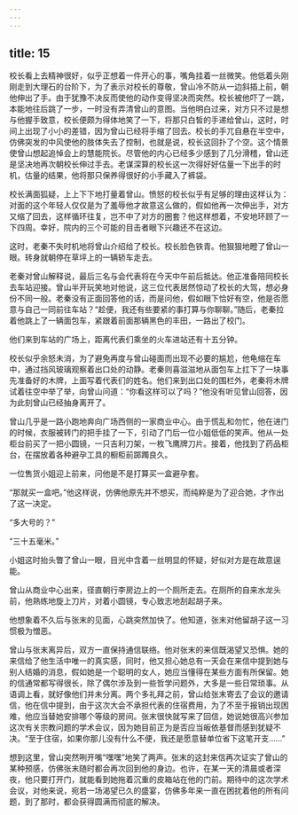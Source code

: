 ```yaml
---
---
---
```

title: 15
---



校长看上去精神很好，似乎正想着一件开心的事，嘴角挂着一丝微笑。他低着头刚刚走到大理石的台阶下，为了表示对校长的尊敬，曾山冷不防从一边斜插上前，朝他伸出了手。由于犹豫不决反而使他的动作变得坚决而突然。校长被他吓了一跳，本能地往后跳了一步，一时没有弄清曾山的意图。当他明白过来，对方只不过是想与他握手致意，校长便颇为得体地笑了一下，将那只白皙的手递给曾山，这时，时间上出现了小小的差错，因为曾山已经将手缩了回去。校长的手兀自悬在半空中，仿佛突发的中风使他的肢体失去了控制，也就是说，校长这回扑了个空。这个情景使曾山想起追悼会上的慧能院长。尽管他的内心已经多少感到了几分滑稽，曾山还是坚决地再次朝校长伸过手去。老谋深算的校长这一次得好好估量一下出手的时机，估量的结果，他将那只保养得很好的小手藏入了裤袋。

校长满面狐疑，上上下下地打量着曾山。愤怒的校长似乎有足够的理由这样认为：对面的这个年轻人仅仅是为了羞辱他才故意这么做的，假如他再一次伸出手，对方又缩了回去，这样循环往复，岂不中了对方的圈套？他这样想着，不安地环顾了一下四周。幸好，院内的三个可能的目击者眼下兴趣还不在这边。

这时，老秦不失时机地将曾山介绍给了校长。校长脸色铁青。他狠狠地瞪了曾山一眼。转身就朝停在草坪上的一辆轿车走去。

老秦对曾山解释说，最后三名与会代表将在今天中午前后抵达。他正准备陪同校长去车站迎接。曾山半开玩笑地对他说，这三位代表居然惊动了校长的大驾，想必身份不同一般。老秦没有正面回答他的话，而是问他，假如眼下恰好有空，他是否愿意与自己一同前往车站？“趁便，我还有些要紧的事打算与你聊聊。”随后，老秦拉着他跳上了一辆面包车，紧跟着前面那辆黑色的丰田，一路出了校门。

他们来到车站的广场上，距离代表们乘坐的火车进站还有十五分钟。

校长似乎余怒未消，为了避免再度与曾山碰面而出现不必要的尴尬，他龟缩在车中，通过挡风玻璃观察着出口处的动静。老秦则喜滋滋地从面包车上扛下了一块事先准备好的木牌，上面写着代表们的姓名。他们来到出口处的围栏外，老秦将木牌试着往空中举了举，向曾山问道：“你看这样可以了吗？”他没有听见曾山回答，因为此刻曾山已经抽身离开了。

曾山几乎是一路小跑地奔向广场西侧的一家商业中心。由于慌乱和勿忙，他在进门的时候，衣服被转门的把手挂了一下，引动了门后一位小姐低低的笑声。他从一处柜台前买了一把小圆镜，一只吉利刀架，一枚飞鹰牌刀片。接着，他找到了药品柜台，在摆放着各种避孕工具的橱柜前踯躅良久。

一位售货小姐迎上前来，问他是不是打算买一盒避孕套。

“那就买一盒吧。”他这样说，仿佛他原先并不想买，而纯粹是为了迎合她，才作出了这一决定。

“多大号的？”

“三十五毫米。”

小姐这时抬头瞥了曾山一眼，目光中含着一丝明显的怀疑，好似对方是在故意逞能。

曾山从商业中心出来，径直朝行李房边上的一个厕所走去。在厕所的自来水龙头前，他熟练地旋上刀片，对着小圆镜，专心致志地刮起胡子来。

他想象着不久后与张末的见面，心跳突然加快了。他知道，张末对他留胡子这一习惯极为憎恶。

曾山与张末离异后，双方一直保持通信联络。他对张末的来信既渴望又恐惧。她的来信给了他生活中唯一的真实感，同时，他又担心她总有一天会在来信中提到她与别人结婚的消息，假如她是一个聪明的女人，她应当懂得在某些方面有所保留。她的信通常都写得很长，除了偶尔涉及到一些哲学问题外，大多是一些日常琐事。从语调上看，就好像他们并未分离。两个多礼拜之前，曾山给张末寄去了会议的邀请信，他在信中提到，由于这次大会不承担代表的住宿费用，为了不至于报销出现困难，他应当替她安排哪个等级的房间。张末很快就写来了回信，她说她很高兴参加这次有关宗教问题的学术会议，因为她目前正为是否应当皈依基督而感到犹疑不决。“至于住宿，如果你那儿没有什么不便，我还是愿意替单位省下这笔开支……”

想到这里，曾山突然咧开嘴“嘿嘿”地笑了两声。张末的这封来信再次证实了曾山的某种预感，仿佛张末随时都会再次回到他的身边。也许，在某一天的清晨或者深夜，他只要打开门，就能看到她拖着沉重的皮箱站在他的门前。期待中的这次学术会议，对他来说，宛若一场渴望已久的盛宴，仿佛多年来一直在困扰着他的所有问题，到了那时，都会获得圆满而彻底的解决。